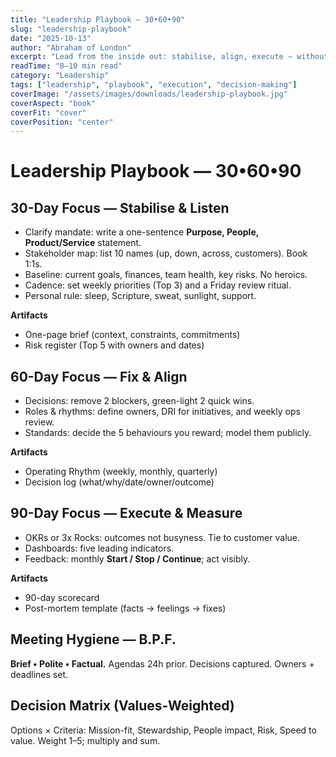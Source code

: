 ```yaml
---
title: "Leadership Playbook — 30•60•90"
slug: "leadership-playbook"
date: "2025-10-13"
author: "Abraham of London"
excerpt: "Lead from the inside out: stabilise, align, execute — without losing your soul."
readTime: "8–10 min read"
category: "Leadership"
tags: ["leadership", "playbook", "execution", "decision-making"]
coverImage: "/assets/images/downloads/leadership-playbook.jpg"
coverAspect: "book"
coverFit: "cover"
coverPosition: "center"
---
```


# Leadership Playbook — 30•60•90

## 30-Day Focus — Stabilise & Listen
- Clarify mandate: write a one-sentence **Purpose, People, Product/Service** statement.
- Stakeholder map: list 10 names (up, down, across, customers). Book 1:1s.
- Baseline: current goals, finances, team health, key risks. No heroics.
- Cadence: set weekly priorities (Top 3) and a Friday review ritual.
- Personal rule: sleep, Scripture, sweat, sunlight, support.

**Artifacts**
- One-page brief (context, constraints, commitments)  
- Risk register (Top 5 with owners and dates)

## 60-Day Focus — Fix & Align
- Decisions: remove 2 blockers, green-light 2 quick wins.
- Roles & rhythms: define owners, DRI for initiatives, and weekly ops review.
- Standards: decide the 5 behaviours you reward; model them publicly.

**Artifacts**
- Operating Rhythm (weekly, monthly, quarterly)  
- Decision log (what/why/date/owner/outcome)

## 90-Day Focus — Execute & Measure
- OKRs or 3x Rocks: outcomes not busyness. Tie to customer value.
- Dashboards: five leading indicators.
- Feedback: monthly **Start / Stop / Continue**; act visibly.

**Artifacts**
- 90-day scorecard  
- Post-mortem template (facts → feelings → fixes)

## Meeting Hygiene — B.P.F.
**Brief • Polite • Factual.** Agendas 24h prior. Decisions captured. Owners + deadlines set.

## Decision Matrix (Values-Weighted)
Options × Criteria: Mission-fit, Stewardship, People impact, Risk, Speed to value. Weight 1–5; multiply and sum.
